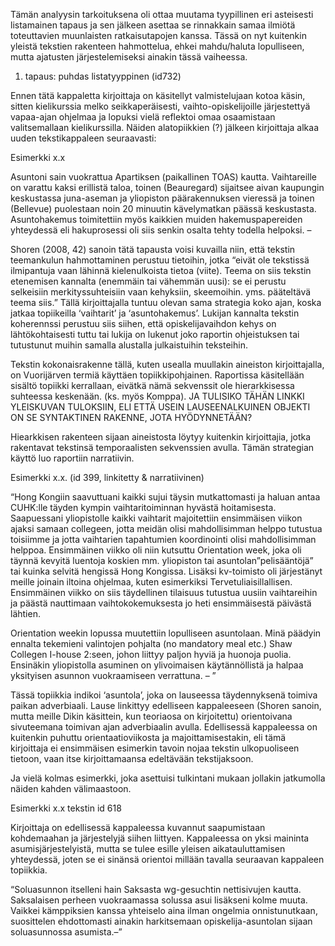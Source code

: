 ﻿Tämän analyysin tarkoituksena oli ottaa muutama tyypillinen eri asteisesti listamainen tapaus ja sen jälkeen asettaa se rinnakkain samaa ilmiötä toteuttavien muunlaisten ratkaisutapojen kanssa. Tässä on nyt kuitenkin yleistä tekstien rakenteen hahmottelua, ehkei mahdu/haluta lopulliseen, mutta ajatusten järjestelemiseksi ainakin tässä vaiheessa. 





1. tapaus: puhdas listatyyppinen (id732)


Ennen tätä kappaletta kirjoittaja on käsitellyt valmistelujaan kotoa käsin, sitten kielikurssia melko seikkaperäisesti, vaihto-opiskelijoille järjestettyä vapaa-ajan ohjelmaa ja lopuksi vielä reflektoi omaa osaamistaan valitsemallaan kielikurssilla. Näiden alatopiikkien (?) jälkeen kirjoittaja alkaa uuden tekstikappaleen seuraavasti:

Esimerkki x.x

Asuntoni sain vuokrattua Apartiksen (paikallinen TOAS) kautta. Vaihtareille on varattu kaksi erillistä taloa, toinen (Beauregard) sijaitsee aivan kaupungin keskustassa juna-aseman ja yliopiston päärakennuksen vieressä ja toinen (Bellevue) puolestaan noin 20 minuutin kävelymatkan päässä keskustasta. Asuntohakemus toimitettiin myös kaikkien muiden hakemuspapereiden yhteydessä eli hakuprosessi oli siis senkin osalta tehty todella helpoksi. -- 


Shoren (2008, 42) sanoin tätä tapausta voisi kuvailla niin, että tekstin teemankulun hahmottaminen perustuu tietoihin, jotka "eivät ole tekstissä ilmipantuja vaan lähinnä kielenulkoista tietoa (viite). Teema on siis tekstin etenemisen kannalta  (enemmäin tai vähemmän uusi): se ei perustu selkeisiin merkityssuhteisiin vaan kehyksiin, skeemoihin. yms. pääteltävä teema siis." Tällä kirjoittajalla tuntuu olevan sama strategia koko ajan, koska jatkaa topiikeilla 'vaihtarit' ja 'asuntohakemus'. Lukijan kannalta tekstin koherennssi perustuu siis siihen, että opiskelijavaihdon kehys on lähtökohtaisesti tuttu tai lukija on lukenut joko raportin ohjeistuksen tai tutustunut muihin samalla alustalla julkaistuihin teksteihin.

Tekstin kokonaisrakenne tällä, kuten usealla muullakin aineiston kirjoittajalla, on Vuorijärven termiä käyttäen topiikkipohjainen. Raportissa käsitellään sisältö topiikki kerrallaan, eivätkä nämä sekvenssit ole hierarkkisessa suhteessa keskenään. (ks. myös Komppa). JA TULISIKO TÄHÄN LINKKI YLEISKUVAN TULOKSIIN, ELI ETTÄ USEIN LAUSEENALKUINEN OBJEKTI ON SE SYNTAKTINEN RAKENNE, JOTA HYÖDYNNETÄÄN?


Hiearkkisen rakenteen sijaan aineistosta löytyy kuitenkin kirjoittajia, jotka rakentavat tekstinsä temporaalisten sekvenssien avulla. Tämän strategian käyttö luo raportiin narratiivin.

Esimerkki x.x. (id 399, linkitetty & narratiivinen)

"Hong Kongiin saavuttuani kaikki sujui täysin mutkattomasti ja haluan antaa CUHK:lle täyden kympin vaihtaritoiminnan hyvästä hoitamisesta. Saapuessani yliopistolle kaikki vaihtarit majoitettiin ensimmäisen viikon ajaksi samaan collegeen, jotta meidän olisi mahdollisimman helppo tutustua toisiimme ja jotta vaihtarien tapahtumien koordinointi olisi mahdollisimman helppoa. Ensimmäinen viikko oli niin kutsuttu Orientation week, joka oli täynnä kevyitä luentoja koskien mm. yliopiston tai asuntolan ”pelisääntöjä” tai kuinka selvitä hengissä Hong Kongissa. Lisäksi kv-toimisto oli järjestänyt meille joinain iltoina ohjelmaa, kuten esimerkiksi Tervetuliaisillallisen. Ensimmäinen viikko on siis täydellinen tilaisuus tutustua uusiin vaihtareihin ja päästä nauttimaan vaihtokokemuksesta jo heti ensimmäisestä päivästä lähtien.

Orientation weekin lopussa muutettiin lopulliseen asuntolaan. Minä päädyin ennalta tekemieni valintojen pohjalta (no mandatory meal etc.) Shaw Collegen I-house 2:seen, johon liittyy paljon hyviä ja huonoja puolia. Ensinäkin yliopistolla asuminen on ylivoimaisen käytännöllistä ja halpaa yksityisen asunnon vuokraamiseen verrattuna. -- "


Tässä topiikkia indikoi 'asuntola', joka on lauseessa täydennyksenä toimiva paikan adverbiaali. Lause linkittyy edelliseen kappaleeseen (Shoren sanoin, mutta meille Dikin käsittein, kun teoriaosa on kirjoitettu) orientoivana sivuteemana toimivan ajan adverbiaalin avulla. Edellisessä kappaleessa on kuitenkin puhuttu orientaatioviikosta ja majoittamisestakin, eli tämä kirjoittaja ei ensimmäisen esimerkin tavoin nojaa tekstin ulkopuoliseen tietoon, vaan itse kirjoittamaansa edeltävään tekstijaksoon.


Ja vielä kolmas esimerkki, joka asettuisi tulkintani mukaan jollakin jatkumolla näiden kahden välimaastoon.


Esimerkki x.x tekstin id 618


Kirjoittaja on edellisessä kappaleessa kuvannut saapumistaan kohdemaahan ja järjestelyjä siihen liittyen. Kappaleessa on yksi maininta asumisjärjestelyistä, mutta se tulee esille yleisen aikatauluttamisen yhteydessä, joten se ei sinänsä orientoi millään tavalla seuraavan kappaleen topiikkia.

"Soluasunnon itselleni hain Saksasta wg-gesuchtin nettisivujen kautta. Saksalaisen perheen vuokraamassa solussa asui lisäkseni kolme muuta. Vaikkei kämppiksien kanssa yhteiselo aina ilman ongelmia onnistunutkaan, suosittelen ehdottomasti ainakin harkitsemaan opiskelija-asuntolan sijaan soluasunnossa asumista.--"





 